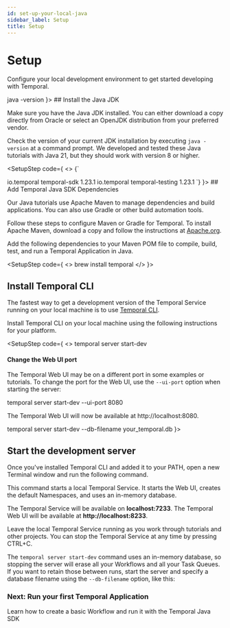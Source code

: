 ```yaml
---
id: set-up-your-local-java
sidebar_label: Setup
title: Setup
---
```



# Setup

Configure your local development environment to get started developing with Temporal.

<SetupSteps>
<SetupStep code={
  <>
    <CodeSnippet language="bash">
    java -version
    </CodeSnippet>
  </>
}>
## Install the Java JDK

Make sure you have the Java JDK installed. You can either download a copy directly from Oracle or select an OpenJDK distribution from your preferred vendor.

Check the version of your current JDK installation by executing <code>java -version</code> at a command prompt. We developed and tested these Java tutorials with Java 21, but they should work with version 8 or higher.
</SetupStep>

<SetupStep code={
<>
<CodeSnippet language="xml">
{`<dependencies>

<!-- Temporal dependencies needed to compile, build, test, and run Temporal's Java SDK -->
<dependency>
    <groupId>io.temporal</groupId>
    <artifactId>temporal-sdk</artifactId>
    <version>1.23.1</version>
  </dependency>
  <dependency>
    <groupId>io.temporal</groupId>
    <artifactId>temporal-testing</artifactId>
    <version>1.23.1</version>
  </dependency>
</dependencies>`}
    </CodeSnippet>
  </>
}>
## Add Temporal Java SDK Dependencies

Our Java tutorials use Apache Maven to manage dependencies and build applications. You can also use Gradle or other build automation tools.

Follow these steps to configure Maven or Gradle for Temporal. To install Apache Maven, download a copy and follow the instructions at <a href="https://maven.apache.org/install.html">Apache.org</a>.

Add the following dependencies to your Maven POM file to compile, build, test, and run a Temporal Application in Java.
</SetupStep>

<SetupStep code={
<>
<CodeSnippet language="bash">
brew install temporal
</CodeSnippet>
</>
}>

## Install Temporal CLI

The fastest way to get a development version of the Temporal Service running on your local machine is to use [Temporal CLI](https://docs.temporal.io/cli).

Install Temporal CLI on your local machine using the following instructions for your platform.
</SetupStep>

<SetupStep code={
<>
<CodeSnippet language="bash">
temporal server start-dev
</CodeSnippet>

<div className="port-info">
<h4>Change the Web UI port</h4>
<p>The Temporal Web UI may be on a different port in some examples or tutorials. To change the port for the Web UI, use the <code>--ui-port</code> option when starting the server:</p>
<CodeSnippet language="bash">
temporal server start-dev --ui-port 8080
</CodeSnippet>
<p>The Temporal Web UI will now be available at http://localhost:8080.</p>
</div>
<style>
{`.port-info { background: rgba(68, 76, 231, 0.1); border: 1px solid rgba(68, 76, 231, 0.2); border-radius: 0.75rem; padding: 1.5rem; margin: 1.5rem 0; transition: all 0.3s ease-in-out; box-shadow: 0 2px 4px rgba(0, 0, 0, 0.05); } [data-theme='dark'] .port-info { background: rgba(68, 76, 231, 0.15); border-color: rgba(68, 76, 231, 0.3); } .port-info h4 { margin-top: 0; margin-bottom: 1rem; color: var(--ifm-color-emphasis-900); font-weight: 600; } .port-info p { margin-bottom: 1rem; font-size: 0.95rem; line-height: 1.5; color: var(--ifm-color-emphasis-800); } .port-info p:last-child { margin-bottom: 0; } .port-info code { background: rgba(255, 255, 255, 0.5); padding: 0.2rem 0.4rem; border-radius: 4px; font-size: 0.9em; } [data-theme='dark'] .port-info code { background: rgba(0, 0, 0, 0.2); } @media (max-width: 768px) { .port-info { padding: 1.25rem; } }`}
</style>
<CodeSnippet language="bash">
temporal server start-dev --db-filename your_temporal.db
</CodeSnippet>
</>
}>

## Start the development server

Once you've installed Temporal CLI and added it to your PATH, open a new Terminal window and run the following command.

This command starts a local Temporal Service. It starts the Web UI, creates the default Namespaces, and uses an in-memory database.

The Temporal Service will be available on <b>localhost:7233</b>.
The Temporal Web UI will be available at <b>http://localhost:8233</b>.

Leave the local Temporal Service running as you work through tutorials and other projects. You can stop the Temporal Service at any time by pressing CTRL+C.

The <code>temporal server start-dev</code> command uses an in-memory database, so stopping the server will erase all your Workflows and all your Task Queues. If you want to retain those between runs, start the server and specify a database filename using the <code>--db-filename</code> option, like this:
</SetupStep>
</SetupSteps>

<CallToAction href="/develop/java/core-application">
  <h3>Next: Run your first Temporal Application</h3>
  <p>Learn how to create a basic Workflow and run it with the Temporal Java SDK</p>
</CallToAction>
